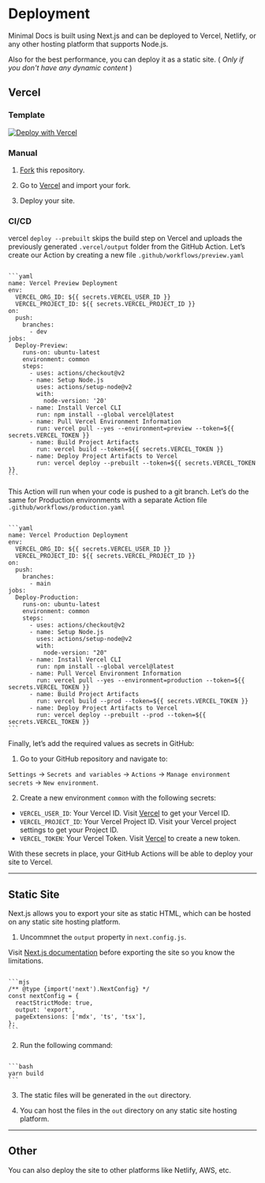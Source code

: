 # Deployment

Minimal Docs is built using Next.js and can be deployed to Vercel, Netlify, or any other hosting platform that supports Node.js.

Also for the best performance, you can deploy it as a static site. ( *Only if you don't have any dynamic content* )

## Vercel

### Template

[![Deploy with Vercel](https://vercel.com/button)](https://vercel.com/new/clone?repository-url=https://github.com/mohitxskull/Minimal)

### Manual

1. [Fork](https://docs.github.com/en/pull-requests/collaborating-with-pull-requests/working-with-forks/fork-a-repo) this repository.

2. Go to [Vercel](https://vercel.com/new) and import your fork.

3. Deploy your site.

### CI/CD

vercel `deploy --prebuilt` skips the build step on Vercel and uploads the previously generated `.vercel/output` folder from the GitHub Action. Let’s create our Action by creating a new file `.github/workflows/preview.yaml`

<Code>
```yaml
name: Vercel Preview Deployment
env:
  VERCEL_ORG_ID: ${{ secrets.VERCEL_USER_ID }}
  VERCEL_PROJECT_ID: ${{ secrets.VERCEL_PROJECT_ID }}
on:
  push:
    branches:
      - dev
jobs:
  Deploy-Preview:
    runs-on: ubuntu-latest
    environment: common
    steps:
      - uses: actions/checkout@v2
      - name: Setup Node.js
        uses: actions/setup-node@v2
        with:
          node-version: '20'
      - name: Install Vercel CLI
        run: npm install --global vercel@latest
      - name: Pull Vercel Environment Information
        run: vercel pull --yes --environment=preview --token=${{ secrets.VERCEL_TOKEN }}
      - name: Build Project Artifacts
        run: vercel build --token=${{ secrets.VERCEL_TOKEN }}
      - name: Deploy Project Artifacts to Vercel
        run: vercel deploy --prebuilt --token=${{ secrets.VERCEL_TOKEN }}
```
</Code>

This Action will run when your code is pushed to a git branch. Let’s do the same for Production environments with a separate Action file `.github/workflows/production.yaml`

<Code>
```yaml
name: Vercel Production Deployment
env:
  VERCEL_ORG_ID: ${{ secrets.VERCEL_USER_ID }}
  VERCEL_PROJECT_ID: ${{ secrets.VERCEL_PROJECT_ID }}
on:
  push:
    branches:
      - main
jobs:
  Deploy-Production:
    runs-on: ubuntu-latest
    environment: common
    steps:
      - uses: actions/checkout@v2
      - name: Setup Node.js
        uses: actions/setup-node@v2
        with:
          node-version: "20"
      - name: Install Vercel CLI
        run: npm install --global vercel@latest
      - name: Pull Vercel Environment Information
        run: vercel pull --yes --environment=production --token=${{ secrets.VERCEL_TOKEN }}
      - name: Build Project Artifacts
        run: vercel build --prod --token=${{ secrets.VERCEL_TOKEN }}
      - name: Deploy Project Artifacts to Vercel
        run: vercel deploy --prebuilt --prod --token=${{ secrets.VERCEL_TOKEN }}
```
</Code>

Finally, let’s add the required values as secrets in GitHub:

1. Go to your GitHub repository and navigate to:

`Settings` → `Secrets and variables` → `Actions` → `Manage environment secrets` → `New environment`.

2. Create a new environment `common` with the following secrets:

- `VERCEL_USER_ID`: Your Vercel ID. Visit [Vercel](https://vercel.com/account) to get your Vercel ID.
- `VERCEL_PROJECT_ID`: Your Vercel Project ID. Visit your Vercel project settings to get your Project ID.
- `VERCEL_TOKEN`: Your Vercel Token. Visit [Vercel](https://vercel.com/account/tokens) to create a new token.

With these secrets in place, your GitHub Actions will be able to deploy your site to Vercel.

---

## Static Site

Next.js allows you to export your site as static HTML, which can be hosted on any static site hosting platform.

1. Uncommnet the `output` property in `next.config.js`.

Visit [Next.js documentation](https://nextjs.org/docs/pages/building-your-application/deploying/static-exports) before exporting the site so you
know the limitations.

<Code>
```mjs
/** @type {import('next').NextConfig} */
const nextConfig = {
  reactStrictMode: true,
  output: 'export',
  pageExtensions: ['mdx', 'ts', 'tsx'],
};
```
</Code>

2. Run the following command:

<Code>
```bash
yarn build
```
</Code>

3. The static files will be generated in the `out` directory.

4. You can host the files in the `out` directory on any static site hosting platform.

---

## Other

You can also deploy the site to other platforms like Netlify, AWS, etc.